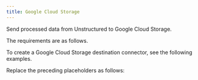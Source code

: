 ```yaml
---
title: Google Cloud Storage
---
```



<FirstTimeAPIDestinationConnector />

Send processed data from Unstructured to Google Cloud Storage.

The requirements are as follows.


<GCSPrerequisites />

To create a Google Cloud Storage destination connector, see the following examples.


<CodeGroup>
    <GCSSDK />
    <GCSAPIRESTCreate />
</CodeGroup>

Replace the preceding placeholders as follows:


<GCSAPIPlaceholders />

